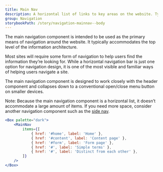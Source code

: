 ```yaml
---
title: Main Nav
description: A horizontal list of links to key areas on the website. Typically placed in the header.
group: Navigation
storybookPath: /story/navigation-mainnav--body
---
```


The main navigation component is intended to be used as the primary means of navigation around the website. It typically accommodates the top level of the information architecture.

Most sites will require some form of navigation to help users find the information they’re looking for. While a horizontal navigation bar is just one option for navigation design, it is one of the most visible and familiar ways of helping users navigate a site.

The main navigation component is designed to work closely with the header component and collapses down to a conventional open/close menu button on smaller devices.

Note: Because the main navigation component is a horizontal list, it doesn’t accommodate a large amount of items. If you need more space, consider another navigation component such as the [side nav](/components/side-nav).

```jsx live
<Box palette="dark">
	<MainNav
		items={[
			{ href: '#home', label: 'Home' },
			{ href: '#content', label: 'Content page' },
			{ href: '#form', label: 'Form page' },
			{ href: '#', label: 'Simple terms' },
			{ href: '#', label: 'Distinct from each other' },
		]}
	/>
</Box>
```

